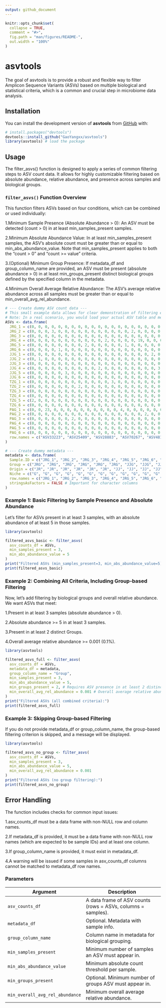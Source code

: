 ```yaml
---
output: github_document
---
```


```r
knitr::opts_chunk$set(
  collapse = TRUE,
  comment = "#>",
  fig.path = "man/figures/README-",
  out.width = "100%"
)
```

# asvtools

The goal of asvtools is to provide a robust and flexible way to filter Amplicon Sequence Variants (ASVs) based on multiple biological and statistical criteria, which is a common and crucial step in microbiome data analysis.

## Installation

You can install the development version of **asvtools** from [GitHub](https://github.com/GaoYangxx/asvtools) with:
      
```r
# install.packages("devtools")
devtools::install_github("GaoYangxx/asvtools")
library(asvtools) # load the package
```

## Usage

The filter_asvs() function is designed to apply a series of common filtering steps to ASV count data. It allows for highly customizable filtering based on absolute abundance, relative abundance, and presence across samples and biological groups.

### `filter_asvs()` Function Overview

This function filters ASVs based on four conditions, which can be combined or used individually:

1.Minimum Sample Presence (Absolute Abundance > 0): An ASV must be detected (count > 0) in at least min_samples_present samples.

2.Minimum Absolute Abundance Value: In at least min_samples_present samples, the ASV's absolute count must be greater than or equal to min_abs_abundance_value. Note that min_samples_present applies to both the "count > 0" and "count >= value" criteria.

3.(Optional) Minimum Group Presence: If metadata_df and group_column_name are provided, an ASV must be present (absolute abundance > 0) in at least min_groups_present distinct biological groups defined by the specified column in the metadata.

4.Minimum Overall Average Relative Abundance: The ASV's average relative abundance across all samples must be greater than or equal to min_overall_avg_rel_abundance.

```r
# --- Create dummy ASV count data ---
# This small example data allows for clear demonstration of filtering effects.
# Note: In a real scenario, you would load your actual ASV table and metadata.
ASVs <- data.frame(
  JRG_1 = c(0, 0, 0, 0, 0, 0, 0, 0, 0, 0, 0, 0, 0, 0, 0, 0, 0, 0, 0, 0, 16, 0, 0, 0, 0, 18, 0, 0, 0, 33, 33, 0, 37, 0, 0, 0, 0, 0, 38, 0),
  JRG_2 = c(0, 0, 0, 3, 0, 0, 0, 0, 0, 0, 0, 0, 0, 0, 0, 2, 0, 0, 0, 0, 23, 0, 0, 0, 0, 29, 0, 0, 0, 32, 0, 0, 44, 0, 0, 0, 0, 0, 22, 0),
  JRG_3 = c(0, 0, 0, 0, 0, 0, 0, 0, 0, 0, 0, 0, 0, 0, 0, 0, 0, 0, 0, 0, 36, 12, 0, 5, 0, 46, 0, 0, 0, 0, 0, 0, 25, 0, 0, 0, 0, 0, 28, 0),
  JRG_4 = c(0, 0, 0, 0, 0, 0, 0, 0, 0, 0, 0, 2, 0, 0, 0, 0, 19, 0, 0, 0, 27, 0, 83, 0, 27, 25, 0, 0, 0, 34, 37, 0, 29, 0, 0, 0, 0, 0, 19, 0),
  JRG_5 = c(0, 0, 0, 0, 0, 0, 0, 0, 2, 0, 0, 0, 0, 0, 1, 0, 0, 0, 0, 0, 0, 0, 0, 0, 0, 50, 0, 0, 0, 0, 43, 0, 20, 0, 0, 0, 0, 0, 18, 0),
  JRG_6 = c(0, 0, 0, 0, 1, 0, 0, 0, 0, 0, 0, 0, 0, 0, 0, 0, 0, 0, 0, 0, 21, 0, 0, 0, 0, 0, 0, 0, 0, 0, 21, 0, 0, 0, 0, 0, 0, 0, 22, 0),
  JJG_1 = c(0, 0, 0, 0, 0, 0, 0, 0, 0, 0, 0, 0, 0, 0, 0, 0, 0, 0, 2, 0, 38, 49, 0, 0, 25, 28, 0, 0, 48, 0, 9, 18, 105, 0, 0, 0, 0, 44, 62, 9),
  JJG_2 = c(0, 1, 0, 0, 0, 0, 0, 0, 0, 0, 0, 0, 0, 0, 0, 0, 0, 0, 0, 0, 25, 64, 0, 0, 26, 31, 0, 0, 31, 23, 8, 0, 155, 0, 0, 15, 0, 52, 79, 16),
  JJG_3 = c(0, 0, 0, 0, 0, 0, 0, 0, 0, 0, 0, 0, 0, 0, 0, 0, 0, 0, 0, 0, 41, 45, 0, 41, 30, 0, 0, 0, 26, 0, 11, 0, 213, 0, 0, 0, 0, 59, 51, 24),
  JJG_4 = c(0, 0, 0, 0, 0, 0, 0, 0, 0, 0, 2, 0, 0, 0, 0, 0, 0, 0, 0, 3, 31, 56, 0, 15, 24, 37, 15, 0, 33, 10, 13, 0, 65, 41, 0, 14, 0, 37, 81, 19),
  JJG_5 = c(0, 0, 0, 0, 0, 3, 0, 0, 0, 0, 0, 0, 0, 0, 0, 0, 0, 0, 0, 0, 24, 32, 0, 0, 66, 55, 0, 0, 36, 0, 12, 0, 111, 0, 0, 0, 0, 62, 44, 30),
  JJG_6 = c(0, 0, 0, 0, 0, 0, 0, 0, 0, 0, 0, 0, 0, 0, 0, 0, 0, 0, 0, 0, 0, 31, 0, 0, 33, 21, 0, 0, 25, 0, 7, 34, 102, 0, 0, 0, 5, 57, 37, 30),
  TZG_1 = c(0, 0, 0, 0, 0, 0, 0, 0, 0, 0, 0, 0, 3, 0, 0, 0, 0, 0, 0, 0, 36, 15, 0, 50, 0, 20, 0, 23, 16, 20, 4, 0, 0, 35, 25, 30, 224, 0, 0, 14),
  TZG_2 = c(0, 0, 0, 0, 0, 0, 0, 2, 0, 0, 0, 0, 0, 0, 0, 0, 0, 0, 0, 0, 35, 14, 0, 0, 0, 0, 18, 18, 0, 0, 0, 49, 0, 61, 52, 24, 88, 34, 0, 10),
  TZG_3 = c(0, 0, 0, 0, 0, 0, 0, 0, 0, 0, 0, 0, 0, 0, 0, 0, 0, 0, 0, 0, 39, 12, 121, 0, 0, 25, 26, 15, 26, 0, 0, 0, 76, 87, 37, 0, 61, 0, 0, 0),
  TZG_4 = c(0, 0, 0, 0, 0, 0, 0, 0, 0, 0, 0, 0, 0, 0, 0, 0, 0, 0, 0, 0, 50, 14, 0, 31, 0, 25, 14, 18, 0, 0, 0, 0, 0, 43, 25, 0, 66, 0, 0, 24),
  TZG_5 = c(2, 0, 0, 0, 0, 0, 0, 0, 0, 0, 0, 0, 0, 0, 0, 0, 0, 0, 0, 0, 53, 0, 103, 0, 0, 0, 0, 10, 0, 0, 3, 0, 0, 63, 32, 24, 142, 32, 0, 0),
  TZG_6 = c(0, 0, 0, 0, 0, 0, 0, 0, 0, 0, 0, 0, 0, 0, 0, 0, 0, 0, 0, 0, 43, 12, 0, 32, 0, 0, 0, 11, 0, 0, 0, 0, 0, 0, 29, 0, 60, 0, 0, 14),
  PAG_1 = c(0, 0, 23, 0, 0, 0, 0, 0, 0, 0, 0, 0, 0, 4, 0, 0, 0, 0, 0, 0, 0, 8, 0, 34, 0, 0, 0, 16, 122, 0, 0, 0, 0, 0, 23, 25, 0, 0, 34, 0),
  PAG_2 = c(0, 0, 0, 0, 0, 0, 0, 0, 0, 0, 0, 0, 0, 0, 0, 0, 0, 2, 0, 0, 0, 9, 0, 0, 0, 0, 10, 0, 122, 0, 0, 0, 0, 0, 27, 21, 0, 0, 0, 0),
  PAG_3 = c(0, 0, 0, 0, 0, 0, 2, 0, 0, 0, 0, 0, 0, 0, 0, 0, 0, 0, 0, 0, 0, 8, 0, 0, 0, 0, 5, 4, 79, 0, 0, 0, 0, 0, 0, 41, 0, 0, 0, 0),
  PAG_4 = c(0, 0, 0, 0, 0, 0, 0, 0, 0, 9, 0, 0, 0, 0, 0, 0, 0, 0, 0, 0, 0, 16, 0, 0, 0, 0, 8, 7, 428, 0, 0, 0, 0, 0, 0, 38, 0, 0, 15, 0),
  PAG_5 = c(0, 0, 0, 0, 0, 0, 0, 0, 0, 0, 0, 0, 0, 0, 0, 0, 0, 0, 0, 0, 0, 11, 0, 0, 0, 0, 11, 18, 598, 0, 0, 0, 0, 0, 0, 34, 0, 0, 0, 0),
  PAG_6 = c(0, 0, 0, 0, 0, 0, 0, 0, 0, 0, 0, 0, 0, 0, 0, 0, 0, 0, 0, 0, 0, 9, 0, 36, 0, 0, 9, 0, 161, 0, 0, 0, 0, 0, 29, 23, 0, 0, 42, 0),
  row.names = c("ASV33223", "ASV25409", "ASV28883", "ASV70267", "ASV48196", "ASV40031", "ASV65646", "ASV8421", "ASV58120", "ASV52240", "ASV16749", "ASV14431", "ASV75284", "ASV29542", "ASV59240", "ASV71098", "ASV11980", "ASV34954", "ASV43989", "ASV16613", "ASV201", "ASV138", "ASV11736", "ASV207", "ASV323", "ASV4139", "ASV4011", "ASV6667", "ASV317", "ASV11791", "ASV712", "ASV6543", "ASV14", "ASV6519", "ASV3823", "ASV3800", "ASV5338", "ASV105", "ASV117", "ASV337")
)

# --- Create dummy metadata ---
metadata <- data.frame(
  Sample.ID = c("JRG_1", "JRG_2", "JRG_3", "JRG_4", "JRG_5", "JRG_6", "JJG_1", "JJG_2", "JJG_3", "JJG_4", "JJG_5", "JJG_6", "TZG_1", "TZG_2", "TZG_3", "TZG_4", "TZG_5", "TZG_6", "PAG_1", "PAG_2", "PAG_3", "PAG_4", "PAG_5", "PAG_6"),
  Group = c("JRG", "JRG", "JRG", "JRG", "JRG", "JRG", "JJG", "JJG", "JJG", "JJG", "JJG", "JJG", "TZG", "TZG", "TZG", "TZG", "TZG", "TZG", "PAG", "PAG", "PAG", "PAG", "PAG", "PAG"),
  Origin = c("JR", "JR", "JR", "JR", "JR", "JR", "JJ", "JJ", "JJ", "JJ", "JJ", "JJ", "TZ", "TZ", "TZ", "TZ", "TZ", "TZ", "PA", "PA", "PA", "PA", "PA", "PA"),
  Niche = c("G", "G", "G", "G", "G", "G", "G", "G", "G", "G", "G", "G", "G", "G", "G", "G", "G", "G", "G", "G", "G", "G", "G", "G"),
  row.names = c("JRG_1", "JRG_2", "JRG_3", "JRG_4", "JRG_5", "JRG_6", "JJG_1", "JJG_2", "JJG_3", "JJG_4", "JJG_5", "JJG_6", "TZG_1", "TZG_2", "TZG_3", "TZG_4", "TZG_5", "TZG_6", "PAG_1", "PAG_2", "PAG_3", "PAG_4", "PAG_5", "PAG_6"),
  stringsAsFactors = FALSE # Important for character columns
)
```

### Example 1: Basic Filtering by Sample Presence and Absolute Abundance
Let's filter for ASVs present in at least 3 samples, with an absolute abundance of at least 5 in those samples.

```r
library(asvtools)

filtered_asvs_basic <- filter_asvs(
  asv_counts_df = ASVs,
  min_samples_present = 3,
  min_abs_abundance_value = 5
)
print("Filtered ASVs (min_samples_present=3, min_abs_abundance_value=5):")
print(filtered_asvs_basic)
```

### Example 2: Combining All Criteria, Including Group-based Filtering
Now, let's add filtering by biological groups and overall relative abundance.
We want ASVs that meet:

1.Present in at least 3 samples (absolute abundance > 0).

2.Absolute abundance >= 5 in at least 3 samples.

3.Present in at least 2 distinct Groups.

4.Overall average relative abundance >= 0.001 (0.1%).

```r
library(asvtools)

filtered_asvs_full <- filter_asvs(
  asv_counts_df = ASVs,
  metadata_df = metadata,
  group_column_name = "Group",
  min_samples_present = 3,
  min_abs_abundance_value = 5,
  min_groups_present = 2, # Requires ASV presence in at least 2 distinct groups
  min_overall_avg_rel_abundance = 0.001 # Overall average relative abundance
)
print("Filtered ASVs (all combined criteria):")
print(filtered_asvs_full)
```

### Example 3: Skipping Group-based Filtering
If you do not provide metadata_df or group_column_name, the group-based filtering criterion is skipped, and a message will be displayed.

```r
library(asvtools)

filtered_asvs_no_group <- filter_asvs(
  asv_counts_df = ASVs,
  min_samples_present = 3,
  min_abs_abundance_value = 5,
  min_overall_avg_rel_abundance = 0.001
)
print("Filtered ASVs (no group filtering):")
print(filtered_asvs_no_group)
```

## Error Handling
The function includes checks for common input issues:

1.asv_counts_df must be a data frame with non-NULL row and column names.

2.If metadata_df is provided, it must be a data frame with non-NULL row names (which are expected to be sample IDs) and at least one column.

3.If group_column_name is provided, it must exist in metadata_df.

4.A warning will be issued if some samples in asv_counts_df columns cannot be matched to metadata_df row names.

### Parameters

| Argument                     | Description                                                   |
|-----------------------------|---------------------------------------------------------------|
| `asv_counts_df`             | A data frame of ASV counts (rows = ASVs, columns = samples).  |
| `metadata_df`               | Optional. Metadata with sample info.                         |
| `group_column_name`         | Column name in metadata for biological grouping.             |
| `min_samples_present`       | Minimum number of samples an ASV must appear in.             |
| `min_abs_abundance_value`   | Minimum absolute count threshold per sample.                 |
| `min_groups_present`        | Optional. Minimum number of groups ASV must appear in.       |
| `min_overall_avg_rel_abundance` | Minimum overall average relative abundance.           |
